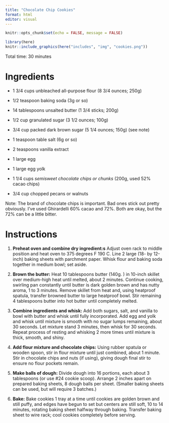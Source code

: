 ```yaml
---
title: "Chocolate Chip Cookies"
format: html
editor: visual
---
```


```r
knitr::opts_chunk$set(echo = FALSE, message = FALSE)
```


```r
library(here)
knitr::include_graphics(here("includes", "img", "cookies.png"))
```

Total time: 30 minutes

# Ingredients

-   1 3/4 cups unbleached all-purpose flour (8 3/4 ounces; 250g)

-   1/2 teaspoon baking soda (3g or so)

-   14 tablespoons unsalted butter (1 3/4 sticks; 200g)

-   1/2 cup granulated sugar (3 1/2 ounces; 100g)

-   3/4 cup packed dark brown sugar (5 1/4 ounces; 150g) (see note)

-   1 teaspoon table salt (6g or so)

-   2 teaspoons vanilla extract

-   1 large egg

-   1 large egg yolk

-   1 1/4 cups *semisweet chocolate chips or chunks* (200g, used 52% cacao chips)

-   3/4 cup chopped pecans or walnuts

Note: The brand of chocolate chips is important. Bad ones stick out pretty obviously. I've used Ghirardelli 60% cacao and 72%. Both are okay, but the 72% can be a little bitter.

# Instructions

1.  **Preheat oven and combine dry ingredient:s** Adjust oven rack to middle position and heat oven to 375 degrees F 190 C. Line 2 large (18- by 12-inch) baking sheets with parchment paper. Whisk flour and baking soda together in medium bowl; set aside.

2.  **Brown the butter:** Heat 10 tablespoons butter (140g. ) in 10-inch skillet over medium-high heat until melted, about 2 minutes. Continue cooking, swirling pan constantly until butter is dark golden brown and has nutty aroma, 1 to 3 minutes. Remove skillet from heat and, using heatproof spatula, transfer browned butter to large heatproof bowl. Stir remaining 4 tablespoons butter into hot butter until completely melted.

3.  **Combine ingredients and whisk:** Add both sugars, salt, and vanilla to bowl with butter and whisk until fully incorporated. Add egg and yolk and whisk until mixture is smooth with no sugar lumps remaining, about 30 seconds. Let mixture stand 3 minutes, then whisk for 30 seconds. Repeat process of resting and whisking 2 more times until mixture is thick, smooth, and shiny.

4.  **Add flour mixture and chocolate chips:** Using rubber spatula or wooden spoon, stir in flour mixture until just combined, about 1 minute. Stir in chocolate chips and nuts (if using), giving dough final stir to ensure no flour pockets remain.

5.  **Make balls of dough:** Divide dough into 16 portions, each about 3 tablespoons (or use #24 cookie scoop). Arrange 2 inches apart on prepared baking sheets, 8 dough balls per sheet. (Smaller baking sheets can be used, but will require 3 batches.)

6.  **Bake:** Bake cookies 1 tray at a time until cookies are golden brown and still puffy, and edges have begun to set but centers are still soft, 10 to 14 minutes, rotating baking sheet halfway through baking. Transfer baking sheet to wire rack; cool cookies completely before serving.

